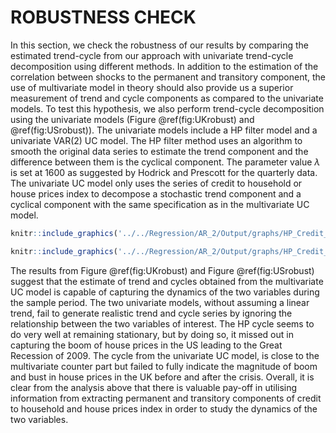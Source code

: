 # ROBUSTNESS CHECK

In this section, we check the robustness of our results by comparing the estimated trend-cycle from our approach with univariate trend-cycle decomposition using different methods. In addition to the estimation of the correlation between shocks to the permanent and transitory component, the use of multivariate model in theory should also provide us a  superior measurement of trend and cycle components as compared to the univariate models. To test this hypothesis, we also perform trend-cycle decomposition using the univariate models (Figure \@ref(fig:UKrobust) and \@ref(fig:USrobust)). The univariate models include a HP filter model and a univariate VAR(2) UC model. The HP filter method uses an algorithm to smooth the original data series to estimate the trend component and the difference between them is the cyclical component. The parameter value $\lambda$ is set at 1600 as suggested by Hodrick and Prescott for the quarterly data. The univariate UC model only uses the series of credit to household or house prices index to decompose a stochastic trend component and a cyclical component with the same specification as in the multivariate UC model. 

```r
knitr::include_graphics('../../Regression/AR_2/Output/graphs/HP_Credit_2graphs_GB.pdf')
```

```r
knitr::include_graphics('../../Regression/AR_2/Output/graphs/HP_Credit_2graphs_US.pdf')
```
	
\newpage

The results from Figure \@ref(fig:UKrobust) and Figure \@ref(fig:USrobust) suggest that the estimate of trend and cycles obtained from the multivariate UC model is capable of capturing the dynamics of the two variables during the sample period. The two univariate models, without assuming a linear trend, fail to generate realistic trend and cycle series by ignoring the relationship between the two variables of interest. The HP cycle seems to do very well at remaining stationary, but by doing so, it missed out in capturing the boom of house prices in the US leading to the Great Recession of 2009. The cycle from the univariate UC model, is close to the multivariate counter part but failed to fully indicate the magnitude of boom and bust in house prices in the UK before and after the crisis. Overall, it is clear from the analysis above that there is valuable pay-off in utilising information from extracting permanent and transitory components of credit to household and house prices index in order to study the dynamics of the two variables. 


	
